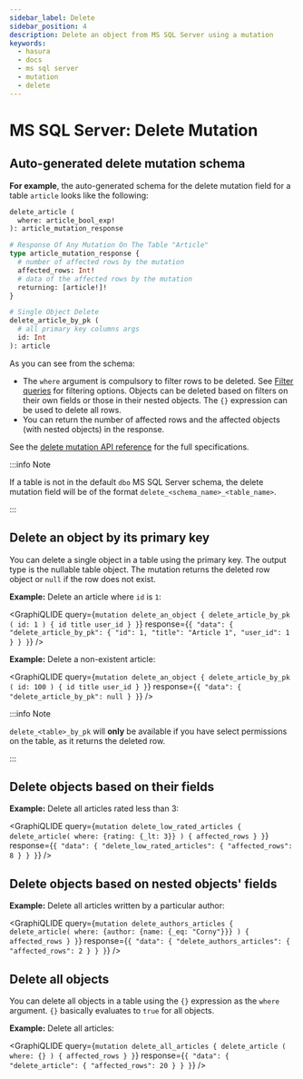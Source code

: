 ```yaml
---
sidebar_label: Delete
sidebar_position: 4
description: Delete an object from MS SQL Server using a mutation
keywords:
  - hasura
  - docs
  - ms sql server
  - mutation
  - delete
---
```



# MS SQL Server: Delete Mutation

## Auto-generated delete mutation schema

**For example**, the auto-generated schema for the delete mutation field for a table `article` looks like the following:

```graphql
delete_article (
  where: article_bool_exp!
): article_mutation_response

# Response Of Any Mutation On The Table "Article"
type article_mutation_response {
  # number of affected rows by the mutation
  affected_rows: Int!
  # data of the affected rows by the mutation
  returning: [article!]!
}

# Single Object Delete
delete_article_by_pk (
  # all primary key columns args
  id: Int
): article
```

As you can see from the schema:

- The `where` argument is compulsory to filter rows to be deleted. See
  [Filter queries](/queries/postgres/query-filters.mdx) for filtering options. Objects can be deleted based on filters
  on their own fields or those in their nested objects. The `{}` expression can be used to delete all rows.
- You can return the number of affected rows and the affected objects (with nested objects) in the response.

See the [delete mutation API reference](/api-reference/graphql-api/mutation.mdx#delete-syntax) for the full
specifications.

:::info Note

If a table is not in the default `dbo` MS SQL Server schema, the delete mutation field will be of the format
`delete_<schema_name>_<table_name>`.

:::

## Delete an object by its primary key

You can delete a single object in a table using the primary key. The output type is the nullable table object. The
mutation returns the deleted row object or `null` if the row does not exist.

**Example:** Delete an article where `id` is `1`:

<GraphiQLIDE
  query={`mutation delete_an_object {
  delete_article_by_pk (
    id: 1
  ) {
    id
    title
    user_id
  }
}`}
  response={`{
  "data": {
    "delete_article_by_pk": {
      "id": 1,
      "title": "Article 1",
      "user_id": 1
    }
  }
}`}
/>

**Example:** Delete a non-existent article:

<GraphiQLIDE
  query={`mutation delete_an_object {
  delete_article_by_pk (
    id: 100
  ) {
    id
    title
    user_id
  }
}`}
  response={`{
  "data": {
    "delete_article_by_pk": null
  }
}`}
/>

:::info Note

`delete_<table>_by_pk` will **only** be available if you have select permissions on the table, as it returns the deleted
row.

:::

## Delete objects based on their fields

**Example:** Delete all articles rated less than 3:

<GraphiQLIDE
  query={`mutation delete_low_rated_articles {
  delete_article(
    where: {rating: {_lt: 3}}
  ) {
    affected_rows
  }
}`}
  response={`{
  "data": {
    "delete_low_rated_articles": {
      "affected_rows": 8
    }
  }
}`}
/>

## Delete objects based on nested objects' fields

**Example:** Delete all articles written by a particular author:

<GraphiQLIDE
  query={`mutation delete_authors_articles {
  delete_article(
    where: {author: {name: {_eq: "Corny"}}}
  ) {
    affected_rows
  }
}`}
  response={`{
  "data": {
    "delete_authors_articles": {
      "affected_rows": 2
    }
  }
}`}
/>

## Delete all objects

You can delete all objects in a table using the `{}` expression as the `where` argument. `{}` basically evaluates to
`true` for all objects.

**Example:** Delete all articles:

<GraphiQLIDE
  query={`mutation delete_all_articles {
  delete_article (
    where: {}
  ) {
    affected_rows
  }
}`}
  response={`{
  "data": {
    "delete_article": {
      "affected_rows": 20
    }
  }
}`}
/>
